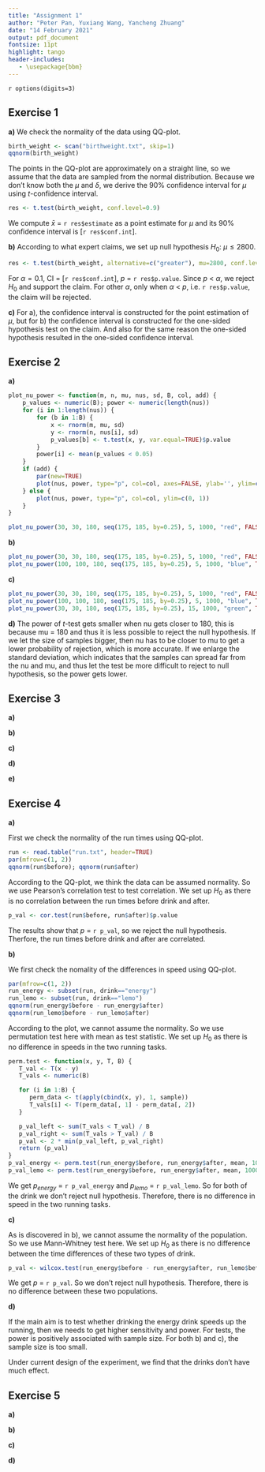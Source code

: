 ```yaml
---
title: "Assignment 1"
author: "Peter Pan, Yuxiang Wang, Yancheng Zhuang"
date: "14 February 2021"
output: pdf_document
fontsize: 11pt
highlight: tango
header-includes:
   - \usepackage{bbm}
---
```


`r options(digits=3)`

## Exercise 1 
<!--
The data set birthweight.txt contains the birthweights of 188 newborn babies. 
We are interested in finding the underlying (population) mean μ of birthweights.
-->

**a)** 
<!--
Check normality of the data. 
Compute a point estimate for μ. 
Derive, assuming normality (irrespective of your conclusion about normality od the data), a bounded 90% confidence interval for μ. 
-->
We check the normality of the data using QQ-plot. 

```r
birth_weight <- scan("birthweight.txt", skip=1)
qqnorm(birth_weight)
```

The points in the QQ-plot are approximately on a straight line, so we assume that the data are sampled from the normal distribution.
Because we don't know both the $\mu$ and $\delta$, we derive the 90% confidence interval for $\mu$ using $t$-confidence interval.

```r
res <- t.test(birth_weight, conf.level=0.9)
```

We compute $\bar{x}$ = `r res$estimate` as a point estimate for $\mu$ and its 90% confidence interval is [`r res$conf.int`]. 

**b)** 
<!--
An expert claims that the mean birthweight is bigger than 2800, verify this claim by using a t-test.
What is the outcome of the test if you take α = 0.1? 
And other values of α?
-->
According to what expert claims, we set up null hypothesis $H_0$: $\mu \leq 2800$. 

```r
res <- t.test(birth_weight, alternative=c("greater"), mu=2800, conf.level=0.9)
```

For $\alpha = 0.1$, CI = [`r res$conf.int`], $p$ = `r res$p.value`. 
Since $p$ < $\alpha$, we reject $H_0$ and support the claim. 
For other $\alpha$, only when $\alpha$ < $p$, i.e. `r res$p.value`, the claim will be rejected. 

**c)** 
<!--
In the R-output of the test from b), also a confidence interval is given, 
but why is it different from the confidence interval found in a) and why is it one-sided?
-->
For a), the confidence interval is constructed for the point estimation of $\mu$, 
but for b) the confidence interval is constructed for the one-sided hypothesis test on the claim. 
And also for the same reason the one-sided hypothesis resulted in the one-sided confidence interval. 

## Exercise 2 
<!--
We study the power function of the two-sample t-test (see Section 1.9 of Assignment 0). 
For n=m=30, mu=180, nu=175 and sd=5, generate 1000 samples x=rnorm(n, mu, sd) and y=rnorm(m, nu, sd), 
and record the 1000 p-values for testing H0: mu=nu. 
You can evaluate the power (at point nu=175) of this t-test as fraction of p-values that are smaller than 0.05.
-->

**a)** 
<!--
Set n=m=30, mu=180 and sd=5. 
Calculate now the power of the t-test for every value of nu in the grid seq(175, 185, by=0.25). 
Plot the power as a function of nu.
-->
```r
plot_nu_power <- function(m, n, mu, nus, sd, B, col, add) {
    p_values <- numeric(B); power <- numeric(length(nus))
    for (i in 1:length(nus)) {
        for (b in 1:B) {
            x <- rnorm(m, mu, sd)
            y <- rnorm(n, nus[i], sd)
            p_values[b] <- t.test(x, y, var.equal=TRUE)$p.value
        }
        power[i] <- mean(p_values < 0.05)
    }
    if (add) {
        par(new=TRUE)
        plot(nus, power, type="p", col=col, axes=FALSE, ylab='', ylim=c(0, 1))
    } else {
        plot(nus, power, type="p", col=col, ylim=c(0, 1))
    }
}

plot_nu_power(30, 30, 180, seq(175, 185, by=0.25), 5, 1000, "red", FALSE)
```

**b)** 
<!--
Set n=m=100, mu=180 and sd=5. 
Repeat the preceding exercise. 
Add the plot to the preceding plot.
-->
```r
plot_nu_power(30, 30, 180, seq(175, 185, by=0.25), 5, 1000, "red", FALSE)
plot_nu_power(100, 100, 180, seq(175, 185, by=0.25), 5, 1000, "blue", TRUE)
```

**c)** 
<!--
Set n=m=30, mu=180 and sd=15. 
Repeat the preceding exercise.
-->
```r
plot_nu_power(30, 30, 180, seq(175, 185, by=0.25), 5, 1000, "red", FALSE)
plot_nu_power(100, 100, 180, seq(175, 185, by=0.25), 5, 1000, "blue", TRUE)
plot_nu_power(30, 30, 180, seq(175, 185, by=0.25), 15, 1000, "green", TRUE)
```


**d)** 
<!--
Explain your findings.
-->
The power of $t$-test gets smaller when nu gets closer to 180, this is because mu = 180 and thus it is less possible to reject the null hypothesis. 
If we let the size of samples bigger, then nu has to be closer to mu to get a lower probability of rejection, which is more accurate. 
If we enlarge the standard deviation, which indicates that the samples can spread far from the nu and mu, and thus let the test be more difficult to reject to null hypothesis, so the power gets lower.

## Exercise 3
<!--
A telecommunication company has entered the market for mobile phones in a new country. 
The company's marketing manager conducts a survey of 200 new subscribers for mobile phones. 
The results of the survey are in the data set telephone.txt, 
which contains the first month bills X_1, ..., X_200, in euros.
-->

**a)** 
<!--
Make an appropriate plot of this data set. 
What marketing advice(s) would you give to the marketing manager? 
Are there any inconsistencies in the data? 
If so, try to fix these.
-->

**b)** 
<!--
By using a bootstrap test with the test statistic T = median(X_1, ..., X_200), 
test whether the data telephone.txt stems from the exponential distribution Exp(λ) with some λ from [0.01, 0.1].
-->

**c)** 
<!--
Construct a 95% bootstrap confidence interval for the population median of the sample.
-->

**d)** 
<!--
Assuming X_1, ..., X_N ~ Exp(λ) and using the central limit theorem for the sample mean, 
estimate λ and construct again a 95% confidence interval for the population median. 
Comment on your findings.
-->

**e)** 
<!--
Using an appropriate test, test the null hypothesis that the median bill is bigger or equal to 40 euro against 
the alternative that the median bill is smaller than 40 euro. 
Next, design and perform a test to check whether the fraction of the bills less than 10 euro is less than 25%.
-->

## Exercise 4
<!--
To study the effect of energy drink a sample of 24 high school pupils were randomized to drinking 
either a softdrink or an energy drink after running for 60 meters. 
After half an hour they were asked to run again. 
For both sprints they were asked to sprint as fast they could, and the sprinting time was measured. 
The data is given in the file run.txt. 
[Courtesy class 5E, Stedelijk Gymnasium Leiden, 2010.]
-->

**a)** 
<!--
Disregarding the type of drink, test whether the run times before drink and after are correlated. 
-->

First we check the normality of the run times using QQ-plot. 

```r
run <- read.table("run.txt", header=TRUE)
par(mfrow=c(1, 2))
qqnorm(run$before); qqnorm(run$after)
```

According to the QQ-plot, we think the data can be assumed normality. 
So we use Pearson's correlation test to test correlation. 
We set up $H_0$ as there is no correlation between the run times before drink and after. 

```r
p_val <- cor.test(run$before, run$after)$p.value
```

The results show that $p$ = `r p_val`, so we reject the null hypothesis. 
Therfore, the run times before drink and after are correlated.

**b)** 
<!--
Test separately, for both the softdrink and the energy drink conditions, 
whether there is a difference in speed in the two running tasks.
-->

We first check the nomality of the differences in speed using QQ-plot. 

```r
par(mfrow=c(1, 2))
run_energy <- subset(run, drink=="energy")
run_lemo <- subset(run, drink=="lemo")
qqnorm(run_energy$before - run_energy$after)
qqnorm(run_lemo$before - run_lemo$after)
```

According to the plot, we cannot assume the normality.
So we use permutation test here with mean as test statistic.
We set up $H_0$ as there is no difference in speeds in the two running tasks. 

```r
perm.test <- function(x, y, T, B) {
   T_val <- T(x - y)
   T_vals <- numeric(B)

   for (i in 1:B) {
      perm_data <- t(apply(cbind(x, y), 1, sample))
      T_vals[i] <- T(perm_data[, 1] - perm_data[, 2])
   }

   p_val_left <- sum(T_vals < T_val) / B
   p_val_right <- sum(T_vals > T_val) / B
   p_val <- 2 * min(p_val_left, p_val_right)
   return (p_val)
}
p_val_energy <- perm.test(run_energy$before, run_energy$after, mean, 1000)
p_val_lemo <- perm.test(run_energy$before, run_energy$after, mean, 1000)
```

We get $p_{energy}$ = `r p_val_energy` and  $p_{lemo}$ = `r p_val_lemo`. 
So for both of the drink we don't reject null hypothesis. 
Therefore, there is no difference in speed in the two running tasks.

**c)** 
<!--
For each pupil compute the time difference between the two running tasks. 
Test whether these time differences are effected by the type of drink.
-->

As is discovered in b), we cannot assume the normality of the population. 
So we use Mann-Whitney test here. 
We set up $H_0$ as there is no difference between the time differences of these two types of drink. 

```r
p_val <- wilcox.test(run_energy$before - run_energy$after, run_lemo$before - run_lemo$after)
```

We get $p$ = `r p_val`. 
So we don't reject null hypothesis. 
Therefore, there is no difference between these two populations. 


**d)** 
<!--
Can you think of a plausible objection to the design of the experiment in b) 
if the main aim was to test whether drinking the energy drink speeds up the running? 
Is there a similar objection to the design of the experiment in c)? 
Comment on all your findings in this exercise.
-->

If the main aim is to test whether drinking the energy drink speeds up the running, 
then we needs to get higher sensitivity and power. 
For tests, the power is positively associated with sample size.
For both b) and c), the sample size is too small. 

Under current design of the experiment, we find that the drinks don't have much effect. 

## Exercise 5
<!--
The dataset chickwts is a data frame included in the standard R installation, to view it, type chickwts at the R prompt. 
This data frame contains 71 observations on newly-hatched chicks which were randomly allocated among six groups. 
Each group was given a different feed supplement for six weeks, after which their weight (in grams) was measured. 
The data frame consists of a numeric column giving the weights, and a factor column giving the name of the feed supplement.
-->

**a)** 
<!--
Test whether the distributions of the chicken weights for meatmeal and sunflower groups are different by performing three tests: 
the two samples t-test (argue whether the data are paired or not), the
Mann-Whitney test and the Kolmogorov-Smirnov test. 
Comment on your findings.
-->

**b)** 
<!--
Conduct a one-way ANOVA to determine whether the type of feed supplement has an effect on the weight of the chicks. 
Give the estimated chick weights for each of the six feed supplements. 
What is the best feed supplement?
-->

**c)** 
<!--
Check the ANOVA model assumptions by using relevant diagnostic tools.
-->

**d)** 
<!--
Does the Kruskal-Wallis test arrive at the same conclusion about the effect of feed supplement as the test in b)? 
Explain possible differences between conclusions of the Kruskal-Wallis and ANOVA tests.
-->
